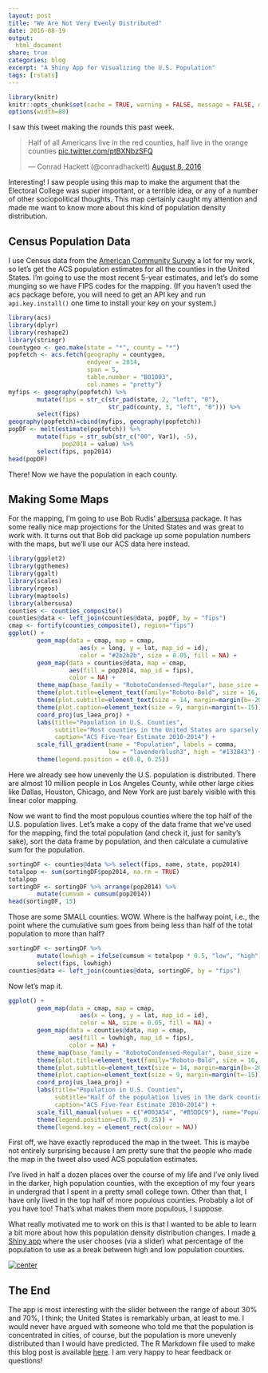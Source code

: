 ```yaml
---
layout: post
title: "We Are Not Very Evenly Distributed"
date: 2016-08-19
output:
  html_document
share: true
categories: blog
excerpt: "A Shiny App for Visualizing the U.S. Population"
tags: [rstats]
---
```




```r
library(knitr)
knitr::opts_chunk$set(cache = TRUE, warning = FALSE, message = FALSE, dpi = 180)
options(width=80)
```

I saw this tweet making the rounds this past week.

<blockquote class="twitter-tweet" data-lang="en"><p lang="en" dir="ltr">Half of all Americans live in the red counties, half live in the orange counties <a href="https://t.co/ptBXNbzSFQ">pic.twitter.com/ptBXNbzSFQ</a></p>&mdash; Conrad Hackett (@conradhackett) <a href="https://twitter.com/conradhackett/status/762520577202499586">August 8, 2016</a></blockquote>
<script async src="http://platform.twitter.com/widgets.js" charset="utf-8"></script>

Interesting! I saw people using this map to make the argument that the Electoral College was super important, or a terrible idea, or any of a number of other sociopolitical thoughts. This map certainly caught my attention and made me want to know more about this kind of population density distribution.

## Census Population Data

I use Census data from the [American Community Survey](https://www.census.gov/programs-surveys/acs/) a lot for my work, so let's get the ACS population estimates for all the counties in the United States. I'm going to use the most recent 5-year estimates, and let's do some munging so we have FIPS codes for the mapping. (If you haven’t used the acs package before, you will need to get an API key and run `api.key.install()` one time to install your key on your system.)

```r
library(acs)
library(dplyr)
library(reshape2)
library(stringr)
countygeo <- geo.make(state = "*", county = "*")
popfetch <- acs.fetch(geography = countygeo, 
                      endyear = 2014,
                      span = 5, 
                      table.number = "B01003",
                      col.names = "pretty")
myfips <- geography(popfetch) %>%  
        mutate(fips = str_c(str_pad(state, 2, "left", "0"),
                            str_pad(county, 3, "left", "0"))) %>%
        select(fips)
geography(popfetch)=cbind(myfips, geography(popfetch))
popDF <- melt(estimate(popfetch)) %>%
        mutate(fips = str_sub(str_c("00", Var1), -5),
               pop2014 = value) %>%
        select(fips, pop2014)
head(popDF)
```

There! Now we have the population in each county.

## Making Some Maps

For the mapping, I'm going to use Bob Rudis' [albersusa](https://github.com/hrbrmstr/albersusa) package. It has some really nice map projections for the United States and was great to work with. It turns out that Bob did package up some population numbers with the maps, but we'll use our ACS data here instead.

```r
library(ggplot2)
library(ggthemes)
library(ggalt)
library(scales)
library(rgeos)
library(maptools)
library(albersusa)
counties <- counties_composite()
counties@data <- left_join(counties@data, popDF, by = "fips")
cmap <- fortify(counties_composite(), region="fips")
ggplot() +
        geom_map(data = cmap, map = cmap,
                    aes(x = long, y = lat, map_id = id),
                    color = "#2b2b2b", size = 0.05, fill = NA) +
        geom_map(data = counties@data, map = cmap,
                 aes(fill = pop2014, map_id = fips),
                 color = NA) +
        theme_map(base_family = "RobotoCondensed-Regular", base_size = 12) +
        theme(plot.title=element_text(family="Roboto-Bold", size = 16, margin=margin(b=10))) +
        theme(plot.subtitle=element_text(size = 14, margin=margin(b=-20))) +
        theme(plot.caption=element_text(size = 9, margin=margin(t=-15))) +
        coord_proj(us_laea_proj) +
        labs(title="Population in U.S. Counties",
             subtitle="Most counties in the United States are sparsely populated",
             caption="ACS Five-Year Estimate 2010-2014") +
        scale_fill_gradient(name = "Population", labels = comma,
                            low = "lavenderblush3", high = "#132B43") +
        theme(legend.position = c(0.8, 0.25))
```

Here we already see how unevenly the U.S. population is distributed. There are almost 10 million people in Los Angeles County, while other large cities like Dallas, Houston, Chicago, and New York are just barely visible with this linear color mapping.

Now we want to find the most populous counties where the top half of the U.S. population lives. Let's make a copy of the data frame that we've used for the mapping, find the total population (and check it, just for sanity's sake), sort the data frame by population, and then calculate a cumulative sum for the population.

```r
sortingDF <- counties@data %>% select(fips, name, state, pop2014)
totalpop <- sum(sortingDF$pop2014, na.rm = TRUE)
totalpop
sortingDF <- sortingDF %>% arrange(pop2014) %>% 
        mutate(cumsum = cumsum(pop2014))
head(sortingDF, 15)
```

Those are some SMALL counties. WOW. Where is the halfway point, i.e., the point where the cumulative sum goes from being less than half of the total population to more than half?

```r
sortingDF <- sortingDF %>% 
        mutate(lowhigh = ifelse(cumsum < totalpop * 0.5, "low", "high")) %>%
        select(fips, lowhigh)
counties@data <- left_join(counties@data, sortingDF, by = "fips")
```

Now let's map it.

```r
ggplot() +
        geom_map(data = cmap, map = cmap,
                    aes(x = long, y = lat, map_id = id),
                    color = NA, size = 0.05, fill = NA) +
        geom_map(data = counties@data, map = cmap,
                 aes(fill = lowhigh, map_id = fips),
                 color = NA) +
        theme_map(base_family = "RobotoCondensed-Regular", base_size = 12) +
        theme(plot.title=element_text(family="Roboto-Bold", size = 16, margin=margin(b=10))) +
        theme(plot.subtitle=element_text(size = 14, margin=margin(b=-20))) +
        theme(plot.caption=element_text(size = 9, margin=margin(t=-15))) +
        coord_proj(us_laea_proj) +
        labs(title="Population in U.S. Counties",
             subtitle="Half of the population lives in the dark counties, and half in the light",
             caption="ACS Five-Year Estimate 2010-2014") +
        scale_fill_manual(values = c("#003A54", "#B5DDC9"), name="Population") +
        theme(legend.position=c(0.75, 0.25)) +
        theme(legend.key = element_rect(colour = NA))

```

First off, we have exactly reproduced the map in the tweet. This is maybe not entirely surprising because I am pretty sure that the people who made the map in the tweet also used ACS population estimates.

I've lived in half a dozen places over the course of my life and I've only lived in the darker, high population counties, with the exception of my four years in undergrad that I spent in a pretty small college town. Other than that, I have only lived in the top half of more populous counties. Probably a lot of you have too! That's what makes them more populous, I suppose.

What really motivated me to work on this is that I wanted to be able to learn a bit more about how this population density distribution changes. I made [a Shiny app](https://juliasilge.shinyapps.io/population_app/) where the user chooses (via a slider) what percentage of the population to use as a break between high and low population counties. 

[![center](/figs/2016-08-19-Evenly-Distributed/populationshiny.png)](https://juliasilge.shinyapps.io/population_app/)

## The End

The app is most interesting with the slider between the range of about 30% and 70%, I think; the United States is remarkably urban, at least to me. I would never have argued with someone who told me that the population is concentrated in cities, of course, but the population is more unevenly distributed than I would have predicted. The R Markdown file used to make this blog post is available [here](https://github.com/juliasilge/juliasilge.github.io/blob/master/_R/2016-08-19-Evenly-Distributed.Rmd). I am very happy to hear feedback or questions!
